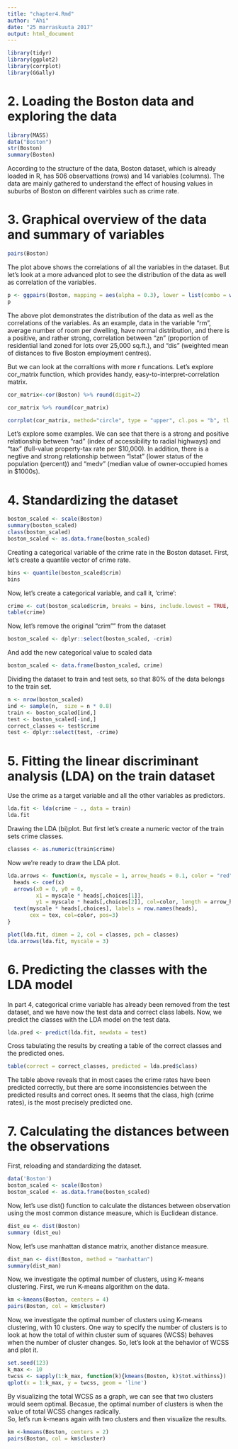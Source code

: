 ```yaml
---
title: "chapter4.Rmd"
author: "Ahi"
date: "25 marraskuuta 2017"
output: html_document
---
```


```r
library(tidyr)
library(ggplot2)
library(corrplot)
library(GGally)
```

# 2. Loading the Boston data and exploring the data

```r
library(MASS)
data("Boston")
str(Boston)
summary(Boston)
```

According to the structure of the data, Boston dataset, which is already loaded in R, has 506 observattions (rows) and 14 variables (columns). The data are mainly gathered to understand the effect of housing values in suburbs of Boston on different vairbles such as crime rate.  

# 3. Graphical overview of the data and summary of variables 

```r
pairs(Boston)
```

The plot above shows the correlations of all the variables in the dataset. But let's look at a more advanced plot to see the distribution of the data as well as correlation of the variables.

```r
p <- ggpairs(Boston, mapping = aes(alpha = 0.3), lower = list(combo = wrap("facethist", bins = 20)))
p
```

The above plot demonstrates the distribution of the data as well as the correlations of the variables. As an example, data in the variable "rm", average number of room per dwelling, have normal distribution, and there is a positive, and rather strong, correlation between "zn" (proportion of residential land zoned for lots over 25,000 sq.ft.), and "dis" (weighted mean of distances to five Boston employment centres).

But we can look at the corraltions with more r funcations. Let's explore cor_matrix function, which provides handy, easy-to-interpret-correlation matrix. 

```r
cor_matrix<-cor(Boston) %>% round(digit=2)

cor_matrix %>% round(cor_matrix)

corrplot(cor_matrix, method="circle", type = "upper", cl.pos = "b", tl.pos = "d", tl.cex = 0.6)
```

Let's explore some examples. We can see that there is a strong and positive relationship between "rad" (index of accessibility to radial highways) and "tax" (full-value property-tax rate per \$10,000). In addition, there is a negtive and strong relationship between "lstat" (lower status of the population (percent)) and "medv" (median value of owner-occupied homes in \$1000s). 

# 4. Standardizing the dataset

```r
boston_scaled <- scale(Boston)
summary(boston_scaled)
class(boston_scaled)
boston_scaled <- as.data.frame(boston_scaled)
```

Creating a categorical variable of the crime rate in the Boston dataset. First, let's create a quantile vector of crime rate.

```r
bins <- quantile(boston_scaled$crim)
bins
```

Now, let's create a categorical variable, and call it, 'crime':
```r
crime <- cut(boston_scaled$crim, breaks = bins, include.lowest = TRUE, c(label = "low", "med_low", "med_high", "high"))
table(crime)
```

Now, let's remove the original "crim"" from the dataset
```r
boston_scaled <- dplyr::select(boston_scaled, -crim)
```

And add the new categorical value to scaled data
```r
boston_scaled <- data.frame(boston_scaled, crime)
```

Dividing the dataset to train and test sets, so that 80% of the data belongs to the train set. 
```r
n <- nrow(boston_scaled)
ind <- sample(n,  size = n * 0.8)
train <- boston_scaled[ind,]
test <- boston_scaled[-ind,]
correct_classes <- test$crime
test <- dplyr::select(test, -crime)
```

# 5. Fitting the linear discriminant analysis (LDA) on the train dataset 

Use the crime as a target variable and all the other variables as predictors.
```r
lda.fit <- lda(crime ~ ., data = train)
lda.fit
```

Drawing the LDA (bi)plot. But first let's create a numeric vector of the train sets crime classes.
```r
classes <- as.numeric(train$crime)
```

Now we're ready to draw the LDA plot.
```r
lda.arrows <- function(x, myscale = 1, arrow_heads = 0.1, color = "red", tex = 0.75, choices = c(1,2)){
  heads <- coef(x)
  arrows(x0 = 0, y0 = 0, 
         x1 = myscale * heads[,choices[1]], 
         y1 = myscale * heads[,choices[2]], col=color, length = arrow_heads)
  text(myscale * heads[,choices], labels = row.names(heads), 
       cex = tex, col=color, pos=3)
}

plot(lda.fit, dimen = 2, col = classes, pch = classes)
lda.arrows(lda.fit, myscale = 3)
```

# 6. Predicting the classes with the LDA model

In part 4, categorical crime variable has already been removed from the test dataset, and we have now the test data and correct class labels. Now, we predict the classes with the LDA model on the test data.
```r
lda.pred <- predict(lda.fit, newdata = test)
```

Cross tabulating the results by creating a table of the correct classes and the predicted ones.
```r
table(correct = correct_classes, predicted = lda.pred$class)
```
The table above reveals that in most cases the crime rates have been predicted correctly, but there are some inconsistencies between the predicted results and correct ones. It seems that the class, high (crime rates), is the most precisely predicted one.

# 7. Calculating the distances between the observations

First, reloading and standardizing the dataset.
```r
data('Boston')
boston_scaled <- scale(Boston)
boston_scaled <- as.data.frame(boston_scaled)
```

Now, let's use dist() function to calculate the distances between observation using the most common distance measure, which is Euclidean distance.
```r
dist_eu <- dist(Boston)
summary (dist_eu)
```
Now, let's use manhattan distance matrix, another distance measure.
```r
dist_man <- dist(Boston, method = "manhattan")
summary(dist_man)
```

Now, we investigate the optimal number of clusters, using K-means clustering. First, we run K-means algorithm on the data. 
```r
km <-kmeans(Boston, centers = 4)
pairs(Boston, col = km$cluster)
```
Now, we investigate the optimal number of clusters using K-means clustering, with 10 clusters. One way to specify the number of clusters is to look at how the total of within cluster sum of squares (WCSS) behaves when the number of cluster changes. So, let's look at the behavior of WCSS and plot it. 

```r
set.seed(123)
k_max <- 10
twcss <- sapply(1:k_max, function(k){kmeans(Boston, k)$tot.withinss})
qplot(x = 1:k_max, y = twcss, geom = 'line')
```

By visualizing the total WCSS as a graph, we can see that two clusters would seem optimal. Becasue, the optimal number of clusters is when the value of total WCSS changes radically.  
So, let's run k-means again with two clusters and then visualize the results.

```r
km <-kmeans(Boston, centers = 2)
pairs(Boston, col = km$cluster)
```

